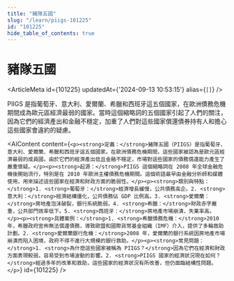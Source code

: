 ```yaml
---
title: "豬隊五國"
slug: "/learn/piigs-101225"
id: "101225"
hide_table_of_contents: true
---
```



# 豬隊五國

<ArticleMeta id={101225} updatedAt={'2024-09-13 10:53:15'} alias={`[]`} />
<div className='border-solid border-b border-t-0 my-4 border-[var(--ifm-color-gray-300)]' />

PIIGS 是指葡萄牙、意大利、愛爾蘭、希臘和西班牙這五個國家，在歐洲債務危機期間成為歐元區經濟最弱的國家。當時這個縮略詞的五個國家引起了人們的關注，因為它們的經濟產出和金融不穩定，加重了人們對這些國家償還債券持有人和擔心這些國家會違約的疑慮。

<AIContent content={`<p><strong>定義：</strong>豬隊五國（PIIGS）是指葡萄牙、意大利、愛爾蘭、希臘和西班牙這五個國家。在歐洲債務危機期間，這些國家被認為是歐元區經濟最弱的成員國。由於它們的經濟產出低且金融不穩定，市場對這些國家的債務償還能力產生了嚴重懷疑。</p><p><strong>起源：</strong>PIIGS 這個縮略詞在 2008 年全球金融危機後開始流行，特別是在 2010 年歐洲主權債務危機期間。這個術語最早由金融分析師和媒體使用，用來描述這些國家在經濟和財政方面的脆弱性。</p><p><strong>類別與特點：</strong>1. <strong>葡萄牙：</strong>經濟增長緩慢，公共債務高企。2. <strong>意大利：</strong>經濟結構僵化，公共債務佔 GDP 比例高。3. <strong>愛爾蘭：</strong>房地產泡沫破裂，銀行系統脆弱。4. <strong>希臘：</strong>財政赤字嚴重，公共部門效率低下。5. <strong>西班牙：</strong>房地產市場崩潰，失業率高。</p><p><strong>具體案例：</strong>1. <strong>希臘債務危機：</strong>2010 年，希臘政府宣佈無法償還債務，導致歐盟和國際貨幣基金組織（IMF）介入，提供了多輪救助計劃。2. <strong>愛爾蘭銀行危機：</strong>2008 年，愛爾蘭的銀行系統因房地產市場崩潰而陷入困境，政府不得不進行大規模的銀行救助。</p><p><strong>常見問題：</strong>1. <strong>為什麼這些國家被稱為 PIIGS？</strong>因為它們在經濟和財政方面表現較弱，容易受到市場波動的影響。2. <strong>PIIGS 國家的經濟狀況現在如何？</strong>經過多年的改革和救助，這些國家的經濟狀況有所改善，但仍面臨結構性問題。</p>`} id={101225} />
